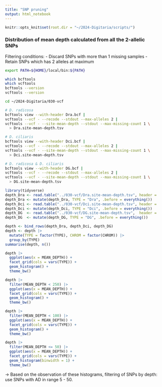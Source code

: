 ```yaml
---
title: "SNP pruning"
output: html_notebook
---
```


```r
knitr::opts_knit$set(root.dir = "~/2024-Digitaria/scripts/")
```

### Distribution of mean depth calculated from all the 2-allelic SNPs

Filtering conditions:
 - Discard SNPs with more than 1 missing samples
 - Retain SNPs which has 2 alleles at maximum


```sh
export PATH=${HOME}/local/bin:${PATH}

which bcftools
which vcftools
bcftools --version
vcftools --version

cd ~/2024-Digitaria/030-vcf

# D. radicosa
bcftools view --with-header Dra.bcf |
vcftools --vcf - --recode --stdout --max-alleles 2 |
vcftools --vcf - --site-mean-depth --stdout --max-missing-count 1 \
  > Dra.site-mean-depth.tsv

# D. ciliaris
bcftools view --with-header Dci.bcf |
vcftools --vcf - --recode --stdout --max-alleles 2 |
vcftools --vcf - --site-mean-depth --stdout --max-missing-count 1 \
  > Dci.site-mean-depth.tsv

# D. radicosa & D. ciliaris
bcftools view --with-header DG.bcf |
vcftools --vcf - --recode --stdout --max-alleles 2 |
vcftools --vcf - --site-mean-depth --stdout --max-missing-count 1 \
  > DG.site-mean-depth.tsv

```

```r
library(tidyverse)
depth_Dra <- read.table("../030-vcf/Dra.site-mean-depth.tsv", header = TRUE, sep = "\t")
depth_Dra <- mutate(depth_Dra, TYPE = "Dra", .before = everything())
depth_Dci <- read.table("../030-vcf/Dci.site-mean-depth.tsv", header = TRUE, sep = "\t")
depth_Dci <- mutate(depth_Dci, TYPE = "Dci", .before = everything())
depth_DG  <- read.table("../030-vcf/DG.site-mean-depth.tsv",  header = TRUE, sep = "\t")
depth_DG  <- mutate(depth_DG, TYPE = "DG", .before = everything())

depth <- bind_rows(depth_Dra, depth_Dci, depth_DG)
depth <- depth |> 
  mutate(TYPE = factor(TYPE), CHROM = factor(CHROM)) |> 
  group_by(TYPE)
summarise(depth, n())

depth |> 
  ggplot(aes(x = MEAN_DEPTH)) +
  facet_grid(cols = vars(TYPE)) +
  geom_histogram() +
  theme_bw()
```

```r
depth |> 
  filter(MEAN_DEPTH < 250) |> 
  ggplot(aes(x = MEAN_DEPTH)) +
  facet_grid(cols = vars(TYPE)) +
  geom_histogram() +
  theme_bw()
```

```r
depth |> 
  filter(MEAN_DEPTH < 100) |> 
  ggplot(aes(x = MEAN_DEPTH)) +
  facet_grid(cols = vars(TYPE)) +
  geom_histogram() +
  theme_bw()
```

```r
depth |> 
  filter(MEAN_DEPTH <= 50) |> 
  ggplot(aes(x = MEAN_DEPTH)) +
  facet_grid(cols = vars(TYPE)) +
  geom_histogram(binwidth = 1) +
  theme_bw()
```

 -> Based on the observation of these histograms, filtering of SNPs by depth:
    use SNPs with AD in range 5 - 50.

###
